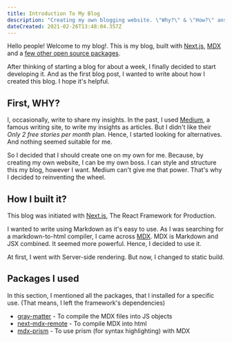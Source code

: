 ---
title: Introduction To My Blog
description: "Creating my own blogging website. \"Why?\" & \"How?\" answered."
dateCreated: 2021-02-26T13:48:04.357Z
---

Hello people! Welcome to my blog!. This is my blog, built with [Next.js](https://nextjs.org/), [MDX](https://mdxjs.com/) and a [few other open source packages](#packages-i-used).

After thinking of starting a blog for about a week, I finally decided to start developing it. And as the first blog post, I wanted to write about how I created this blog. I hope it's helpful.

<TableOfContents source={sourceContent} />

## First, WHY?

I, occasionally, write to share my insights. In the past, I used [Medium](https://www.medium.com), a famous writing site, to write my insights as articles. But I didn't like their *Only 2 free stories per month* plan. Hence, I started looking for alternatives. And nothing seemed suitable for me.

So I decided that I should create one on my own for me. Because, by creating my own website, I can be my own boss. I can style and structure this my blog, however I want. Medium can't give me that power. That's why I decided to reinventing the wheel.

## How I built it?

This blog was initiated with [Next.js](https://nextjs.org/), The React Framework for Production.

I wanted to write using Markdown as it's easy to use. As I was searching for a markdown-to-html compiler, I came across [MDX](https://mdxjs.com/). MDX is Markdown and JSX combined. It seemed more powerful. Hence, I decided to use it.

At first, I went with Server-side rendering. But now, I changed to static build.

## Packages I used

In this section, I mentioned all the packages, that I installed for a specific use. (That means, I left the framework's dependencies)

- [gray-matter](https://www.npmjs.com/package/gray-matter) - To compile the MDX files into JS objects
- [next-mdx-remote](https://www.npmjs.com/package/next-mdx-remote) - To compile MDX into html 
- [mdx-prism](https://www.npmjs.com/package/mdx-prism) - To use prism (for syntax highlighting) with MDX